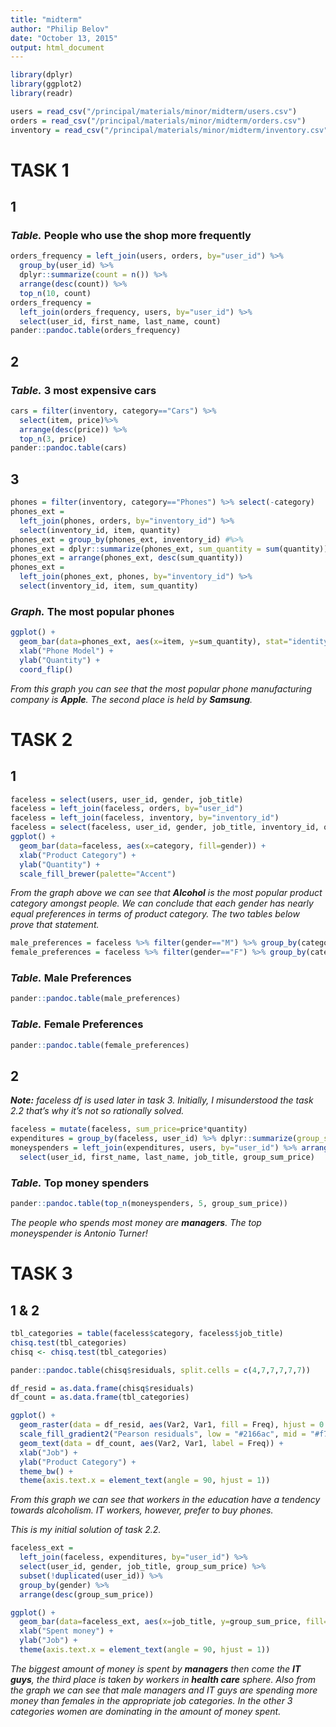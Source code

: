 ```yaml
---
title: "midterm"
author: "Philip Belov"
date: "October 13, 2015"
output: html_document
---
```


```r
library(dplyr)
library(ggplot2)
library(readr)
```

```r
users = read_csv("/principal/materials/minor/midterm/users.csv")
orders = read_csv("/principal/materials/minor/midterm/orders.csv")
inventory = read_csv("/principal/materials/minor/midterm/inventory.csv")
```

# TASK 1

## 1
### *Table.* People who use the shop more frequently
```r
orders_frequency = left_join(users, orders, by="user_id") %>%
  group_by(user_id) %>% 
  dplyr::summarize(count = n()) %>%
  arrange(desc(count)) %>%
  top_n(10, count)
orders_frequency = 
  left_join(orders_frequency, users, by="user_id") %>% 
  select(user_id, first_name, last_name, count)
pander::pandoc.table(orders_frequency)
```

## 2
### *Table.* 3 most expensive cars
```r
cars = filter(inventory, category=="Cars") %>% 
  select(item, price)%>% 
  arrange(desc(price)) %>% 
  top_n(3, price)
pander::pandoc.table(cars)
```

## 3
```r
phones = filter(inventory, category=="Phones") %>% select(-category)
phones_ext = 
  left_join(phones, orders, by="inventory_id") %>% 
  select(inventory_id, item, quantity)
phones_ext = group_by(phones_ext, inventory_id) #%>% 
phones_ext = dplyr::summarize(phones_ext, sum_quantity = sum(quantity)) 
phones_ext = arrange(phones_ext, desc(sum_quantity))
phones_ext =
  left_join(phones_ext, phones, by="inventory_id") %>%
  select(inventory_id, item, sum_quantity)
```
### *Graph.* The most popular phones
```r
ggplot() +
  geom_bar(data=phones_ext, aes(x=item, y=sum_quantity), stat="identity", fill="white", color="blue") +
  xlab("Phone Model") +
  ylab("Quantity") +
  coord_flip()
```

*From this graph you can see that the most popular phone manufacturing company is __Apple__. The second place is held by __Samsung__.*

# TASK 2

## 1
```r
faceless = select(users, user_id, gender, job_title)
faceless = left_join(faceless, orders, by="user_id")
faceless = left_join(faceless, inventory, by="inventory_id")
faceless = select(faceless, user_id, gender, job_title, inventory_id, quantity, category, item, price)
ggplot() +
  geom_bar(data=faceless, aes(x=category, fill=gender)) +
  xlab("Product Category") +
  ylab("Quantity") +
  scale_fill_brewer(palette="Accent")
```

*From the graph above we can see that __Alcohol__ is the most popular product category amongst people. We can conclude that each gender has nearly equal preferences in terms of product category. The two tables below prove that statement.*

```r
male_preferences = faceless %>% filter(gender=="M") %>% group_by(category) %>% dplyr::summarize(count = n()) %>% arrange(desc(count))
female_preferences = faceless %>% filter(gender=="F") %>% group_by(category) %>% dplyr::summarize(count = n()) %>% arrange(desc(count))
```
### *Table.* Male Preferences
```r
pander::pandoc.table(male_preferences)
```
### *Table.* Female Preferences
```r
pander::pandoc.table(female_preferences)
```

## 2
*__Note:__ faceless df is used later in task 3. Initially, I misunderstood the task 2.2 that's why it's not so rationally solved.*
```r
faceless = mutate(faceless, sum_price=price*quantity)
expenditures = group_by(faceless, user_id) %>% dplyr::summarize(group_sum_price = sum(sum_price))
moneyspenders = left_join(expenditures, users, by="user_id") %>% arrange(desc(group_sum_price)) %>%
  select(user_id, first_name, last_name, job_title, group_sum_price)
```

### *Table.* Top money spenders
```r
pander::pandoc.table(top_n(moneyspenders, 5, group_sum_price))
```

*The people who spends most money are __managers__. The top moneyspender is Antonio Turner!*

# TASK 3

## 1 & 2
```r
tbl_categories = table(faceless$category, faceless$job_title)
chisq.test(tbl_categories) 
chisq <- chisq.test(tbl_categories) 
```

```r
pander::pandoc.table(chisq$residuals, split.cells = c(4,7,7,7,7,7))
```

```r
df_resid = as.data.frame(chisq$residuals)
df_count = as.data.frame(tbl_categories)

ggplot() + 
  geom_raster(data = df_resid, aes(Var2, Var1, fill = Freq), hjust = 0.5, vjust = 0.5) + 
  scale_fill_gradient2("Pearson residuals", low = "#2166ac", mid = "#f7f7f7", high = "#b2182b", midpoint = 0) +
  geom_text(data = df_count, aes(Var2, Var1, label = Freq)) +
  xlab("Job") +
  ylab("Product Category") +
  theme_bw() +
  theme(axis.text.x = element_text(angle = 90, hjust = 1))
```

*From this graph we can see that workers in the education have a tendency towards alcoholism. IT workers, however, prefer to buy phones.*

*This is my initial solution of task 2.2.*
```r
faceless_ext =
  left_join(faceless, expenditures, by="user_id") %>% 
  select(user_id, gender, job_title, group_sum_price) %>% 
  subset(!duplicated(user_id)) %>% 
  group_by(gender) %>% 
  arrange(desc(group_sum_price))

ggplot() +
  geom_bar(data=faceless_ext, aes(x=job_title, y=group_sum_price, fill=gender), stat="identity") +
  xlab("Spent money") +
  ylab("Job") +
  theme(axis.text.x = element_text(angle = 90, hjust = 1))
```

*The biggest amount of money is spent by __managers__ then come the __IT guys__, the third place is taken by workers in __health care__ sphere. Also from the graph we can see that male managers and IT guys are spending more money than females in the appropriate job categories. In the other 3 categories women are dominating in the amount of money spent.*
